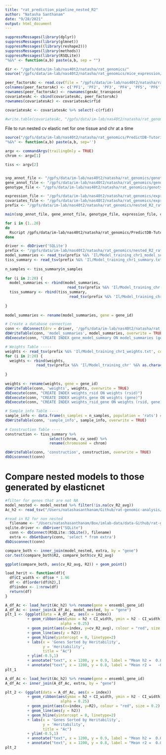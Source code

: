 ```yaml
---
title: "rat_prediction_pipeline_nested_R2"
author: "Natasha Santhanam"
date: "9/28/2021"
output: html_document
---
```


```r
suppressMessages(library(dplyr))
suppressMessages(library(glmnet))
suppressMessages((library(reshape2)))
suppressMessages(library(methods))
suppressMessages(library(RSQLite))
"%&%" <- function(a,b) paste(a,b, sep = "")

dir <- "/gpfs/data/im-lab/nas40t2/natasha/rat_genomics/"
source("/gpfs/data/im-lab/nas40t2/natasha/rat_genomics/mice_expression/prediction_pipeline/rat-genomic-analysis/PalmerLab_Rat_Analysis.Rmd")
```

```r
peer_factorsAc <- read.csv(file = "/gpfs/data/im-lab/nas40t2/natasha/rat_genomics/expression/peerAc/X.csv", header = FALSE)
colnames(peer_factorsAc) <- c('PF1', 'PF2', 'PF3', 'PF4', 'PF5', 'PF6', 'PF7')
rownames(peer_factorsAc) <- rownames(gexAc_transpose)
covariatesAc <- cbind(covariatesAc, peer_factorsAc)
rownames(covariatesAc) <- covariatesAc$rfid

covariatesAc <- covariatesAc %>% select(-c(rfid))

#write.table(covariatesAc, "/gpfs/data/im-lab/nas40t2/natasha/rat_genomics/expression/covariatesAc.txt", row.names=TRUE, col.names=TRUE, quote=FALSE)
```



File to run nested cv elastic net for one tissue and chr at a time
```r
source("/gpfs/data/im-lab/nas40t2/natasha/rat_genomics/PredictDB-Tutorial/code/gtex_v7_nested_cv_elnet.R")
"%&%" <- function(a,b) paste(a,b, sep='')

argv <- commandArgs(trailingOnly = TRUE)
chrom <- argv[1]

tiss <- argv[2]


snp_annot_file <- "/gpfs/data/im-lab/nas40t2/natasha/rat_genomics/genotype_files/snp_annot_by_chr/snp_annot.chr" %&% chrom %&% ".RDS"
gene_annot_file <- "/gpfs/data/im-lab/nas40t2/natasha/rat_genomics/genotype_files/snp_annot_by_chr/gene_annotation.RDS"
genotype_file <- "/gpfs/data/im-lab/nas40t2/natasha/rat_genomics/genotype_files/rat_genos_by_chr/genotype.chr" %&% chrom %&% ".txt"

expression_file <- "/gpfs/data/im-lab/nas40t2/natasha/rat_genomics/expression/gex" %&% tiss  %&% ".txt"
covariates_file <- "/gpfs/data/im-lab/nas40t2/natasha/rat_genomics/expression/covariates" %&% tiss %&% ".txt"
prefix <- "/gpfs/data/im-lab/nas40t2/natasha/rat_genomics/nested_R2_rats/" %&% tiss %&% "/Model_training"

main(snp_annot_file, gene_annot_file, genotype_file, expression_file, covariates_file, as.numeric(chrom), prefix, null_testing=FALSE)
```



```bash
for i in {1..20}
do
  Rscript /gpfs/data/im-lab/nas40t2/natasha/rat_genomics/PredictDB-Tutorial/code/gtex_tiss_chrom_training.R $i "Ac"
done
```


```r
driver <- dbDriver('SQLite')
prefix <- "/gpfs/data/im-lab/nas40t2/natasha/rat_genomics/nested_R2_rats/"
model_summaries <- read_tsv(prefix %&% 'Il/Model_training_chr1_model_summaries.txt',col_names = TRUE)
tiss_summary <- read_tsv(prefix %&% 'Il/Model_training_chr1_summary.txt', col_names = TRUE)
  
n_samples <- tiss_summary$n_samples
  
for (i in 2:20) {
  model_summaries <- rbind(model_summaries,
                            read_tsv(prefix %&% 'Il/Model_training_chr'%&%as.character(i) %&% '_model_summaries.txt', col_names = TRUE))
  tiss_summary <- rbind(tiss_summary,
                             read_tsv(prefix %&% 'Il/Model_training_chr' %&% as.character(i) %&% '_summary.txt', col_names = TRUE))
  
}
  
model_summaries <- rename(model_summaries, gene = gene_id)

# Create a database connection
conn <- dbConnect(drv = driver, '/gpfs/data/im-lab/nas40t2/natasha/rat_genomics/models/Il_nested_db.d')
dbWriteTable(conn, 'model_summaries', model_summaries, overwrite = TRUE)
dbExecute(conn, "CREATE INDEX gene_model_summary ON model_summaries (gene)")

# Weights Table -----
weights <- read_tsv(prefix %&% 'Il/Model_training_chr1_weights.txt', col_names = TRUE)
for (i in 2:20) {
  weights <- rbind(weights,
              read_tsv(prefix %&% 'Il/Model_training_chr' %&% as.character(i) %&% '_weights.txt', col_names = TRUE))
  
}
  
weights <- rename(weights, gene = gene_id)
dbWriteTable(conn, 'weights', weights, overwrite = TRUE)
dbExecute(conn, "CREATE INDEX weights_rsid ON weights (rsid)")
dbExecute(conn, "CREATE INDEX weights_gene ON weights (gene)")
dbExecute(conn, "CREATE INDEX weights_rsid_gene ON weights (rsid, gene)")

# Sample_info Table ----
sample_info <- data.frame(n_samples = n_samples, population = 'rats') # Provide the population info
dbWriteTable(conn, 'sample_info', sample_info, overwrite = TRUE)
  
# Construction Table ----
construction <- tiss_summary %>%
                    select(chrom, cv_seed) %>%
                    rename(chromosome = chrom)

dbWriteTable(conn, 'construction', construction, overwrite = TRUE)
dbDisconnect(conn)
```


# Compare nested models to those generated by elasticnet 
```r
#filter for genes that are not NA
model_nested <- model_nested %>% filter(!is.na(cv_R2_avg))
Ac_h2 <- read_tsv("/Users/natashasanthanam/Github/rat-genomic-analysis/data/Ac_h2_annot.txt", col_names = TRUE)

#read in R2 for non nested
  filename <- "/Users/natashasanthanam/Box/imlab-data/data-Github/rat-genomic-analysis/sql/Il_output_db.db"
sqlite.driver <- dbDriver("SQLite")
  conn <- dbConnect(RSQLite::SQLite(), filename)
  extra <- dbGetQuery(conn, 'select * from extra')
dbDisconnect(conn)  
```

```r
compare_both <- inner_join(model_nested, extra, by = "gene")
cor.test(compare_both$R2, compare_both$cv_R2_avg)
```

```r
ggplot(compare_both, aes(cv_R2_avg, R2)) + geom_point()
```
```r
load_herit <- function(df){
  df$CI_width <- df$se * 1.96
  df <- df[order(df$h2),]
  df$index <- 1:nrow(df)
  return(df)
}

A_df_Ac <- load_herit(Ac_h2) %>% rename(gene = ensembl_gene_id)
A_df_Ac <- inner_join(A_df_Ac, model_nested, by = "gene")
plt_1 <- (ggplot(data = A_df_Ac, aes(x = index))
          + geom_ribbon(aes(ymax = h2 + CI_width, ymin = h2 - CI_width),
                         alpha = 0.25)
          + geom_point(aes(x=index, y=cv_R2_avg), colour = "red", size = 0.2)
          + geom_line(aes(y = h2))
          + geom_hline(yintercept = 0, linetype=2)
          + labs(x = 'Genes Sorted by Heritability',
                 y = 'Heritability',
                 title = "Ac")
          + ylim(-0.5,1)
          + annotate("text", x = 1200, y = 0.9, label = "Mean h2 =  0.08943895", size = 2)
          + annotate("text", x = 1200, y = 0.8, label = "Mean r2 =   -0.03691824", size = 2))
plt_1

A_df_Ac <- load_herit(Ac_h2) %>% rename(gene = ensembl_gene_id)
A_df_Ac <- inner_join(A_df_Ac, extra, by = "gene")

plt_2 <- (ggplot(data = A_df_Ac, aes(x = index))
          + geom_ribbon(aes(ymax = h2 + CI_width, ymin = h2 - CI_width),
                         alpha = 0.25)
          + geom_point(aes(x=index, y=R2), colour = "red", size = 0.2)
          + geom_line(aes(y = h2))
          + geom_hline(yintercept = 0, linetype=2)
          + labs(x = 'Genes Sorted by Heritability',
                 y = 'Heritability',
                 title = "Ac")
          + ylim(-0.5,1)
          + annotate("text", x = 1200, y = 0.9, label = "Mean h2 =  0.08943895", size = 2)
          + annotate("text", x = 1200, y = 0.8, label = "Mean r2 =  0.08507938", size = 2))
plt_2

```

